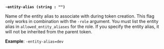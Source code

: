 <a id="token-entity-alias" />

**`-entity-alias (string : "")`**

Name of the entity alias to associate with during token creation. This flag only
works in combination with the `-role` argument. You must list the entity alias in 
`allowed_entity_aliases` for the role. If you specify the entity alias, it will 
not be inherited from the parent token.

**Example**: `-entity-alias=dev`